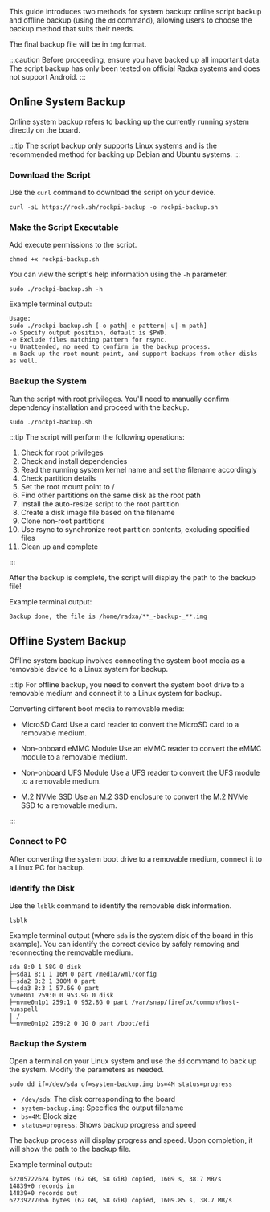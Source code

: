 This guide introduces two methods for system backup: online script backup and offline backup (using the `dd` command), allowing users to choose the backup method that suits their needs.

The final backup file will be in `img` format.

:::caution
Before proceeding, ensure you have backed up all important data.
The script backup has only been tested on official Radxa systems and does not support Android.
:::

## Online System Backup

Online system backup refers to backing up the currently running system directly on the board.

:::tip
The script backup only supports Linux systems and is the recommended method for backing up Debian and Ubuntu systems.
:::

### Download the Script

Use the `curl` command to download the script on your device.

<NewCodeBlock tip="radxa@device$" type="device">

```
curl -sL https://rock.sh/rockpi-backup -o rockpi-backup.sh
```

</NewCodeBlock>

### Make the Script Executable

Add execute permissions to the script.

<NewCodeBlock tip="radxa@device$" type="device">

```
chmod +x rockpi-backup.sh
```

</NewCodeBlock>

You can view the script's help information using the `-h` parameter.

<NewCodeBlock tip="radxa@device$" type="device">

```
sudo ./rockpi-backup.sh -h
```

</NewCodeBlock>

Example terminal output:

```
Usage:
sudo ./rockpi-backup.sh [-o path|-e pattern|-u|-m path]
-o Specify output position, default is $PWD.
-e Exclude files matching pattern for rsync.
-u Unattended, no need to confirm in the backup process.
-m Back up the root mount point, and support backups from other disks as well.
```

### Backup the System

Run the script with root privileges. You'll need to manually confirm dependency installation and proceed with the backup.

<NewCodeBlock tip="radxa@device$" type="device">

```
sudo ./rockpi-backup.sh
```

</NewCodeBlock>

:::tip
The script will perform the following operations:

1. Check for root privileges
2. Check and install dependencies
3. Read the running system kernel name and set the filename accordingly
4. Check partition details
5. Set the root mount point to /
6. Find other partitions on the same disk as the root path
7. Install the auto-resize script to the root partition
8. Create a disk image file based on the filename
9. Clone non-root partitions
10. Use rsync to synchronize root partition contents, excluding specified files
11. Clean up and complete

:::

After the backup is complete, the script will display the path to the backup file!

Example terminal output:

```
Backup done, the file is /home/radxa/**_-backup-_**.img
```

## Offline System Backup

Offline system backup involves connecting the system boot media as a removable device to a Linux system for backup.

:::tip
For offline backup, you need to convert the system boot drive to a removable medium and connect it to a Linux system for backup.

Converting different boot media to removable media:

- MicroSD Card
  Use a card reader to convert the MicroSD card to a removable medium.

- Non-onboard eMMC Module
  Use an eMMC reader to convert the eMMC module to a removable medium.

- Non-onboard UFS Module
  Use a UFS reader to convert the UFS module to a removable medium.

- M.2 NVMe SSD
  Use an M.2 SSD enclosure to convert the M.2 NVMe SSD to a removable medium.

:::

### Connect to PC

After converting the system boot drive to a removable medium, connect it to a Linux PC for backup.

### Identify the Disk

Use the `lsblk` command to identify the removable disk information.

<NewCodeBlock tip="Linux$" type="host">

```
lsblk
```

</NewCodeBlock>

Example terminal output (where `sda` is the system disk of the board in this example). You can identify the correct device by safely removing and reconnecting the removable medium.

```
sda 8:0 1 58G 0 disk
├─sda1 8:1 1 16M 0 part /media/wml/config
├─sda2 8:2 1 300M 0 part
└─sda3 8:3 1 57.6G 0 part
nvme0n1 259:0 0 953.9G 0 disk
├─nvme0n1p1 259:1 0 952.8G 0 part /var/snap/firefox/common/host-hunspell
│ /
└─nvme0n1p2 259:2 0 1G 0 part /boot/efi
```

### Backup the System

Open a terminal on your Linux system and use the `dd` command to back up the system. Modify the parameters as needed.

<NewCodeBlock tip="Linux$" type="host">

```
sudo dd if=/dev/sda of=system-backup.img bs=4M status=progress
```

</NewCodeBlock>

- `/dev/sda`: The disk corresponding to the board
- `system-backup.img`: Specifies the output filename
- `bs=4M`: Block size
- `status=progress`: Shows backup progress and speed

The backup process will display progress and speed. Upon completion, it will show the path to the backup file.

Example terminal output:

```
62205722624 bytes (62 GB, 58 GiB) copied, 1609 s, 38.7 MB/s
14839+0 records in
14839+0 records out
62239277056 bytes (62 GB, 58 GiB) copied, 1609.85 s, 38.7 MB/s
```
